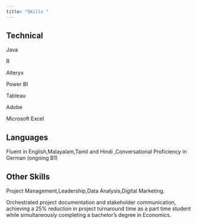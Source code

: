 ```yaml
---
title: "Skills "
---
```

## Technical
Java

R

Alteryx

Power BI

Tableau

Adobe 

Microsoft Excel

## Languages
Fluent in English,Malayalam,Tamil and Hindi ,Conversational Proficiency in German (ongoing 
B1)

## Other Skills

Project Management,Leadership,Data Analysis,Digital Marketing.

Orchestrated project documentation and stakeholder communication, achieving a 25% reduction in project turnaround time as a part time student while simultaneously completing a bachelor's degree in Economics.



